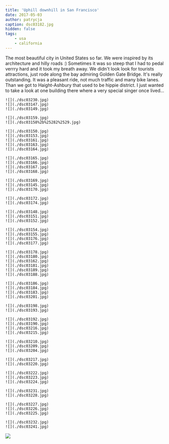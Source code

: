```yaml
---
title: 'Uphill downhill in San Francisco'
date: 2017-05-03
author: patrycja
caption: dsc03182.jpg
hidden: false
tags: 
    - usa
    - california
---
```


The most beautiful city in United States so far. We were inspired by its architecture and hilly roads :)  Sometimes it was so steep that I had to pedal verrry hard and it took my breath away. We didn't look look for tourists attractions, just rode along the bay admiring Golden Gate Bridge. It's really outstanding. It was a pleasant ride, not much traffic and many bike lanes. Than we got to Haight-Ashbury that used to be hippie district. I just wanted to take a look at one building there where a very special singer once lived...

```grid|3
![](./dsc03230.jpg)
![](./dsc03147.jpg)
![](./dsc03149.jpg)
```
```grid|2
![](./dsc03159.jpg)
![](./dsc03158%2b%25282%2529.jpg)
```
```grid|5
![](./dsc03150.jpg)
![](./dsc03153.jpg)
![](./dsc03161.jpg)
![](./dsc03163.jpg)
![](./dsc03164.jpg)
```
```grid|4
![](./dsc03165.jpg)
![](./dsc03166.jpg)
![](./dsc03167.jpg)
![](./dsc03168.jpg)
```
```grid|3
![](./dsc03169.jpg)
![](./dsc03145.jpg)
![](./dsc03170.jpg)
```
```grid|2
![](./dsc03172.jpg)
![](./dsc03174.jpg)
```
```grid|3
![](./dsc03148.jpg)
![](./dsc03151.jpg)
![](./dsc03152.jpg)
```
```grid|4
![](./dsc03154.jpg)
![](./dsc03155.jpg)
![](./dsc03176.jpg)
![](./dsc03177.jpg)
```
```grid|6
![](./dsc03178.jpg)
![](./dsc03180.jpg)
![](./dsc03162.jpg)
![](./dsc03181.jpg)
![](./dsc03189.jpg)
![](./dsc03188.jpg)
```
```grid|4
![](./dsc03186.jpg)
![](./dsc03184.jpg)
![](./dsc03183.jpg)
![](./dsc03201.jpg)
```
```grid|2
![](./dsc03198.jpg)
![](./dsc03193.jpg)
```
```grid|4
![](./dsc03192.jpg)
![](./dsc03190.jpg)
![](./dsc03216.jpg)
![](./dsc03215.jpg)
```
```grid|3
![](./dsc03210.jpg)
![](./dsc03209.jpg)
![](./dsc03204.jpg)
```
```grid|2
![](./dsc03217.jpg)
![](./dsc03220.jpg)
```
```grid|3
![](./dsc03222.jpg)
![](./dsc03223.jpg)
![](./dsc03224.jpg)
```
```grid|2
![](./dsc03231.jpg)
![](./dsc03228.jpg)
```
```grid|3
![](./dsc03227.jpg)
![](./dsc03226.jpg)
![](./dsc03225.jpg)
```
```grid|2
![](./dsc03232.jpg)
![](./dsc03241.jpg)
```
![](./dsc03244.jpg)
